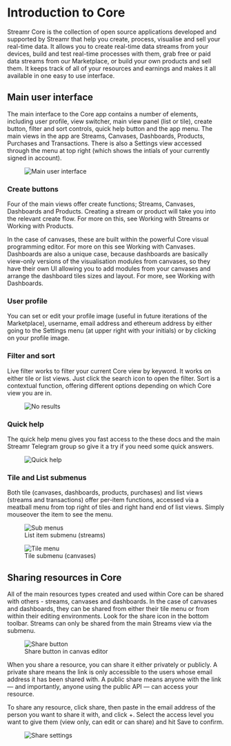 


# Introduction to Core
Streamr Core is the collection of open source applications developed and supported by Streamr that help you create, process, visualise and sell your real-time data. It allows you to create real-time data streams from your devices, build and test real-time processes with them, grab free or paid data streams from our Marketplace, or build your own products and sell them. It keeps track of all of your resources and earnings and makes it all available in one easy to use interface.

## Main user interface
The main interface to the Core app contains a number of elements, including user profile, view switcher, main view panel (list or tile), create button, filter and sort controls,  quick help button and the app menu. The main views in the app are Streams, Canvases, Dashboards, Products, Purchases and Transactions. There is also a Settings view accessed through the menu at top right (which shows the intials of your currently signed in account).

<figure>
    <picture>
      <img
        className={docsStyles.bordered}
        src={UserInterface}
        srcSet={`${UserInterface2x} 2x`}
        alt="Main user interface"
      />
    </picture>
</figure>

### Create buttons
Four of the main views offer create functions; Streams, Canvases, Dashboards and Products. Creating a stream or product will take you into the relevant create flow. For more on this, see Working with Streams or Working with Products. 

In the case of canvases, these are built within the powerful Core visual programming editor. For more on this see Working with Canvases. Dashboards are also a unique case, because dashboards are basically view-only versions of the visualisation modules from canvases, so they have their own UI allowing you to add modules from your canvases and arrange the dashboard tiles sizes and layout. For more, see Working with Dashboards.

### User profile
You can set or edit your profile image (useful in future iterations of the Marketplace), username, email address  and ethereum address by either going to the Settings menu (at upper right with your initials) or by clicking on your profile image.

### Filter and sort
Live filter works to filter your current Core view by keyword. It works on either tile or list views. Just click the search icon to open the filter. Sort is a contextual function, offering different options depending on which Core view you are in.

<figure>
    <picture>
      <img
        className={docsStyles.bordered}
        src={NoResults}
        srcSet={`${NoResults2x} 2x`}
        alt="No results"
      />
    </picture>
</figure>

### Quick help
The quick help menu gives you fast access to the these docs and the main Streamr Telegram group so give it a try if you need some quick answers.

<figure>
    <picture>
      <img
        src={QuickHelp}
        srcSet={`${QuickHelp2x} 2x`}
        alt="Quick help"
      />
    </picture>
</figure>

### Tile and List submenus
Both tile (canvases, dashboards, products, purchases) and list views (streams and transactions) offer per-item functions, accessed via a meatball menu from top right of tiles and right hand end of list views. Simply mouseover the item to see the menu.

<figure>
    <picture>
      <img
        src={SubMenus}
        srcSet={`${SubMenus2x} 2x`}
        alt="Sub menus"
      />
    </picture>
    <figcaption>List item submenu (streams)</figcaption>
</figure>

<figure>
    <picture>
      <img
        src={TileMenu}
        srcSet={`${TileMenu2x} 2x`}
        alt="Tile menu"
      />
    </picture>
    <figcaption>Tile submenu (canvases)</figcaption>
</figure>

## Sharing resources in Core
All of the main resources types created and used within Core can be shared with others - streams, canvases and dashboards. In the case of canvases and dashboards, they can be shared from either their tile menu or from within their editing environments. Look for the share icon in the bottom toolbar. Streams can only be shared from the main Streams view via the submenu.

<figure>
    <picture>
      <img
        src={ShareButton}
        srcSet={`${ShareButton2x} 2x`}
        alt="Share button"
      />
    </picture>
    <figcaption>Share button in canvas editor</figcaption>
</figure>

When you share a resource, you can share it either privately or publicly. A private share means the link is only accessible to the users whose email address it has been shared with. A public share means anyone with the link — and importantly, anyone using the public API — can access your resource. 

To share any resource, click share, then paste in the email address of the person you want to share it with, and click +. Select the access level you want to give them (view only, can edit or can share) and hit Save to confirm.

<figure>
    <picture>
      <img
        src={ShareSettings}
        srcSet={`${ShareSettings2x} 2x`}
        alt="Share settings"
      />
    </picture>
</figure>
